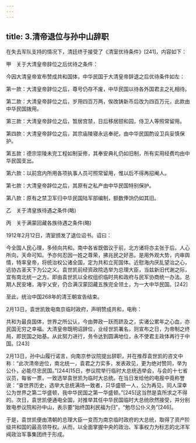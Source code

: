```yaml
---
---
---
```

title: 3.清帝退位与孙中山辞职
---




在失去军队支持的情况下，清廷终于接受了《清室优待条件》[241]，内容如下：

甲　关于大清皇帝辞位之后优待之条件：

今因大清皇帝宣布赞成共和国体，中华民国于大清皇帝辞退之后优待条件如左：

第一款：大清皇帝辞位之后，尊号仍存不废，中华民国以待各外国君主之礼相待。

第二款：大清皇帝辞位之后，岁用四百万两，俟改铸新币后改为四百万元，此款由中华民国拨用。

第三款：大清皇帝辞位之后，暂居宫禁，日后移居颐和园，侍卫人等照常留用。

第四款：大清皇帝辞位之后，其宗庙陵寝永远奉祀，由中华民国酌设卫兵妥慎保护。

第五款：德宗崇陵未完工程如制妥修，其奉安典礼仍如旧制，所有实用经费均由中华民国支出。

第六款：以前宫内所用各项执事人员可照常留用，惟以后不得再招阉人。

第七款：大清皇帝辞位之后，其原有之私产由中华民国特别保护。

第八款：原有之禁卫军归中华民国陆军部编制，额数俸饷仍如其旧。

乙　关于清皇族待遇之条件(略)

丙　关于满蒙回藏各族待遇之条件(略)

1912年2月12日，清室颁发了退位诏书。诏曰：

今全国人民心理，多倾向共和。南中各省既倡议于前，北方诸将亦主张于后。人心所向，天命可知。予亦何忍因一姓之尊荣，拂兆民之好恶。是用外观大势，内审舆情，特率皇帝，将统治权公诸全国，定为共和立宪国体。近慰海内厌乱望治之心，远协古圣天下为公之义。袁世凯前经资政院选举为总理大臣，当兹新旧代谢之际，宜有南北统一之方。即由袁世凯以全权组织临时共和政府与民军协商统一办法。总期人民安堵，海宇乂安，仍合满汉蒙回藏五族完全领土，为一大中华民国。[242]

至此，统治中国268年的清王朝宣告结束。

2月13日，袁世凯致电南京临时政府，声明赞成共和，电称：

共和为最良国体，世界之所公认，今由弊政一跃而跻及之，实诸公累年之心血，亦民国无穷之幸福。大清皇帝既明诏辞位，业经世凯署名，则宣布之日，为帝制之终局，即民国之始基。从此努力进行，务令达到圆满地位，永不使君主政体再行于中国。[243]

2月13日，孙中山履行诺言，向南京参议院提出辞职，并在推荐袁世凯的咨文中称：“此次清帝逊位，南北统一，袁君之力实多，发表政见，更为绝对赞同，举为公仆，必能尽忠民国。”[244]15日，参议院举行临时大总统选举会，与会的十七省议员，每省一票，一致选举袁世凯为临时大总统。在当日发给他的电报中竟称誉说：“查世界历史，选举大总统满场一致者，只华盛顿一人，公为再见，同人深幸公为世界之第二华盛顿，我中华民国之第一华盛顿。”[245]这当然是袁所求之不得的。次日，袁世凯便通电全国，对推举其任中华民国临时大总统欣然接受，并分别致电参议院和孙中山，表示要“始终国利民福为归”，“勉尽公仆义务”[246]。

于是，袁世凯便由清朝的总理大臣一变而为南京临时政府的大总统，取得了资产阶级共和国的最高领导权。从而，以全面掌握中央的政治、军事权力为标志的北洋军阀政治军事集团终于形成。
